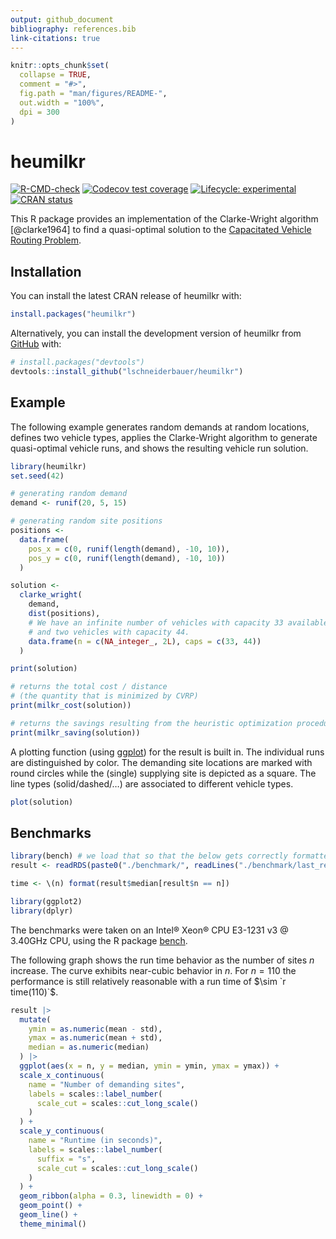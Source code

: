 ```yaml
---
output: github_document
bibliography: references.bib
link-citations: true
---
```


<!-- README.md is generated from README.Rmd. Please edit that file -->

```r
knitr::opts_chunk$set(
  collapse = TRUE,
  comment = "#>",
  fig.path = "man/figures/README-",
  out.width = "100%",
  dpi = 300
)
```

# heumilkr

<!-- badges: start -->

[![R-CMD-check](https://github.com/lschneiderbauer/heumilkr/actions/workflows/R-CMD-check.yaml/badge.svg)](https://github.com/lschneiderbauer/heumilkr/actions/workflows/R-CMD-check.yaml) [![Codecov test coverage](https://codecov.io/gh/lschneiderbauer/heumilkr/branch/master/graph/badge.svg)](https://app.codecov.io/gh/lschneiderbauer/heumilkr?branch=master) [![Lifecycle: experimental](https://img.shields.io/badge/lifecycle-experimental-orange.svg)](https://lifecycle.r-lib.org/articles/stages.html#experimental) [![CRAN status](https://www.r-pkg.org/badges/version/heumilkr)](https://CRAN.R-project.org/package=heumilkr)

<!-- badges: end -->

This R package provides an implementation of the Clarke-Wright algorithm [@clarke1964] to find a quasi-optimal solution to the [Capacitated Vehicle Routing Problem](https://en.wikipedia.org/wiki/Vehicle_routing_problem).

## Installation

You can install the latest CRAN release of heumilkr with:

``` r
install.packages("heumilkr")
```

Alternatively, you can install the development version of heumilkr from [GitHub](https://github.com/) with:

``` r
# install.packages("devtools")
devtools::install_github("lschneiderbauer/heumilkr")
```

## Example

The following example generates random demands at random locations, defines two vehicle types, applies the Clarke-Wright algorithm to generate quasi-optimal vehicle runs, and shows the resulting vehicle run solution.

```r
library(heumilkr)
set.seed(42)

# generating random demand
demand <- runif(20, 5, 15)

# generating random site positions
positions <-
  data.frame(
    pos_x = c(0, runif(length(demand), -10, 10)),
    pos_y = c(0, runif(length(demand), -10, 10))
  )

solution <-
  clarke_wright(
    demand,
    dist(positions),
    # We have an infinite number of vehicles with capacity 33 available,
    # and two vehicles with capacity 44.
    data.frame(n = c(NA_integer_, 2L), caps = c(33, 44))
  )

print(solution)

# returns the total cost / distance
# (the quantity that is minimized by CVRP)
print(milkr_cost(solution))

# returns the savings resulting from the heuristic optimization procedure
print(milkr_saving(solution))
```

A plotting function (using [ggplot](https://ggplot2.tidyverse.org/)) for the result is built in. The individual runs are distinguished by color. The demanding site locations are marked with round circles while the (single) supplying site is depicted as a square. The line types (solid/dashed/...) are associated to different vehicle types.

```r
plot(solution)
```

## Benchmarks

```r
library(bench) # we load that so that the below gets correctly formatted
result <- readRDS(paste0("./benchmark/", readLines("./benchmark/last_result.txt")))

time <- \(n) format(result$median[result$n == n])

library(ggplot2)
library(dplyr)
```

The benchmarks were taken on an Intel® Xeon® CPU E3-1231 v3 \@ 3.40GHz CPU, using the R package [bench](https://bench.r-lib.org/).

The following graph shows the run time behavior as the number of sites $n$ increase. The curve exhibits near-cubic behavior in $n$. For $n = 110$ the performance is still relatively reasonable with a run time of $\sim `r time(110)`$.

```r
result |>
  mutate(
    ymin = as.numeric(mean - std),
    ymax = as.numeric(mean + std),
    median = as.numeric(median)
  ) |>
  ggplot(aes(x = n, y = median, ymin = ymin, ymax = ymax)) +
  scale_x_continuous(
    name = "Number of demanding sites",
    labels = scales::label_number(
      scale_cut = scales::cut_long_scale()
    )
  ) +
  scale_y_continuous(
    name = "Runtime (in seconds)",
    labels = scales::label_number(
      suffix = "s",
      scale_cut = scales::cut_long_scale()
    )
  ) +
  geom_ribbon(alpha = 0.3, linewidth = 0) +
  geom_point() +
  geom_line() +
  theme_minimal()
```
